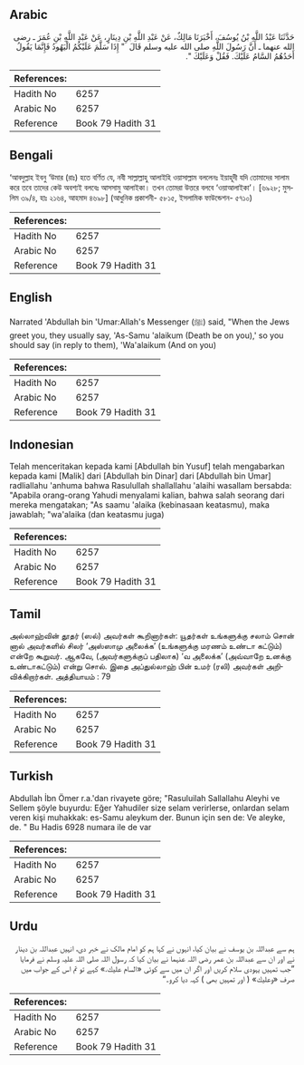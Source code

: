 ## Arabic


<div dir="rtl" lang="ar" style={{fontSize:'larger',backgroundColor:'#f8f9fa',padding:20}}>
حَدَّثَنَا عَبْدُ اللَّهِ بْنُ يُوسُفَ، أَخْبَرَنَا مَالِكٌ، عَنْ عَبْدِ اللَّهِ بْنِ دِينَارٍ، عَنْ عَبْدِ اللَّهِ بْنِ عُمَرَ ـ رضى الله عنهما ـ أَنَّ رَسُولَ اللَّهِ صلى الله عليه وسلم قَالَ ‏ "‏ إِذَا سَلَّمَ عَلَيْكُمُ الْيَهُودُ فَإِنَّمَا يَقُولُ أَحَدُهُمُ السَّامُ عَلَيْكَ‏.‏ فَقُلْ وَعَلَيْكَ ‏"‏‏.‏
</div>
<div style={{backgroundColor:'#f8f9fa',padding:20, marginBottom: 10}}><table> <thead> <tr> <th>References:</th> <th></th> </tr> </thead> <tbody><tr><td>Hadith No</td><td>6257</td></tr><tr><td>Arabic No</td><td>6257</td></tr><tr><td>Reference</td><td>Book 79 Hadith 31</td></tr></tbody></table></div>

## Bengali


<div dir="ltr" lang="bn" style={{fontSize:'larger',backgroundColor:'#f8f9fa',padding:20}}>
‘আবদুল্লাহ ইবনু ‘উমার (রাঃ) হতে বর্ণিত যে, নবী সাল্লাল্লাহু আলাইহি ওয়াসাল্লাম বললেনঃ ইয়াহূদী যদি তোমাদের সালাম করে তবে তাদের কেউ অবশ্যই বলবেঃ আসসামু আলাইকা। তখন তোমরা উত্তরে বলবে ‘ওয়াআলাইকা’। [৬৯২৮; মুসলিম ৩৯/৪, হাঃ ২১৬৪, আহমাদ ৪৬৯৮] (আধুনিক প্রকাশনী- ৫৮১৫, ইসলামিক ফাউন্ডেশন- ৫৭১০)
</div>
<div style={{backgroundColor:'#f8f9fa',padding:20, marginBottom: 10}}><table> <thead> <tr> <th>References:</th> <th></th> </tr> </thead> <tbody><tr><td>Hadith No</td><td>6257</td></tr><tr><td>Arabic No</td><td>6257</td></tr><tr><td>Reference</td><td>Book 79 Hadith 31</td></tr></tbody></table></div>

## English


<div dir="ltr" lang="en" style={{fontSize:'larger',backgroundColor:'#f8f9fa',padding:20}}>
Narrated 'Abdullah bin 'Umar:Allah's Messenger (ﷺ) said, "When the Jews greet you, they usually say, 'As-Samu 'alaikum (Death be on you),' so you should say (in reply to them), 'Wa'alaikum (And on you)
</div>
<div style={{backgroundColor:'#f8f9fa',padding:20, marginBottom: 10}}><table> <thead> <tr> <th>References:</th> <th></th> </tr> </thead> <tbody><tr><td>Hadith No</td><td>6257</td></tr><tr><td>Arabic No</td><td>6257</td></tr><tr><td>Reference</td><td>Book 79 Hadith 31</td></tr></tbody></table></div>

## Indonesian


<div dir="ltr" lang="id" style={{fontSize:'larger',backgroundColor:'#f8f9fa',padding:20}}>
Telah menceritakan kepada kami [Abdullah bin Yusuf] telah mengabarkan kepada kami [Malik] dari [Abdullah bin Dinar] dari [Abdullah bin Umar] radliallahu 'anhuma bahwa Rasulullah shallallahu 'alaihi wasallam bersabda: "Apabila orang-orang Yahudi menyalami kalian, bahwa salah seorang dari mereka mengatakan; "As saamu 'alaika (kebinasaan keatasmu), maka jawablah; "wa'alaika (dan keatasmu juga)
</div>
<div style={{backgroundColor:'#f8f9fa',padding:20, marginBottom: 10}}><table> <thead> <tr> <th>References:</th> <th></th> </tr> </thead> <tbody><tr><td>Hadith No</td><td>6257</td></tr><tr><td>Arabic No</td><td>6257</td></tr><tr><td>Reference</td><td>Book 79 Hadith 31</td></tr></tbody></table></div>

## Tamil


<div dir="ltr" lang="ta" style={{fontSize:'larger',backgroundColor:'#f8f9fa',padding:20}}>
அல்லாஹ்வின் தூதர் (ஸல்) அவர்கள் கூறினார்கள்: யூதர்கள் உங்களுக்கு சலாம் சொன் னால் அவர்களில் சிலர் ‘அஸ்ஸாமு அலைக்க’ (உங்களுக்கு மரணம் உண்டா கட்டும்) என்றே கூறுவர். ஆகவே, (அவர்களுக்குப் பதிலாக) ‘வ அலைக்க’ (அவ்வாறே உனக்கு உண்டாகட்டும்) என்று சொல். இதை அப்துல்லாஹ் பின் உமர் (ரலி) அவர்கள் அறிவிக்கிறார்கள். அத்தியாயம் : 79
</div>
<div style={{backgroundColor:'#f8f9fa',padding:20, marginBottom: 10}}><table> <thead> <tr> <th>References:</th> <th></th> </tr> </thead> <tbody><tr><td>Hadith No</td><td>6257</td></tr><tr><td>Arabic No</td><td>6257</td></tr><tr><td>Reference</td><td>Book 79 Hadith 31</td></tr></tbody></table></div>

## Turkish


<div dir="ltr" lang="tr" style={{fontSize:'larger',backgroundColor:'#f8f9fa',padding:20}}>
Abdullah İbn Ömer r.a.'dan rivayete göre; "Rasuluilah Sallallahu Aleyhi ve Sellem şöyle buyurdu: Eğer Yahudiler size selam verirlerse, onlardan selam veren kişi muhakkak: es-Samu aleykum der. Bunun için sen de: Ve aleyke, de. " Bu Hadis 6928 numara ile de var
</div>
<div style={{backgroundColor:'#f8f9fa',padding:20, marginBottom: 10}}><table> <thead> <tr> <th>References:</th> <th></th> </tr> </thead> <tbody><tr><td>Hadith No</td><td>6257</td></tr><tr><td>Arabic No</td><td>6257</td></tr><tr><td>Reference</td><td>Book 79 Hadith 31</td></tr></tbody></table></div>

## Urdu


<div dir="rtl" lang="ur" style={{fontSize:'larger',backgroundColor:'#f8f9fa',padding:20}}>
ہم سے عبداللہ بن یوسف نے بیان کیا، انہوں نے کہا ہم کو امام مالک نے خبر دی، انہیں عبداللہ بن دینار نے اور ان سے عبداللہ بن عمر رضی اللہ عنہما نے بیان کیا کہ رسول اللہ صلی اللہ علیہ وسلم نے فرمایا ”جب تمہیں یہودی سلام کریں اور اگر ان میں سے کوئی «السام عليك‏.‏» کہے تو تم اس کے جواب میں صرف «وعليك» ( اور تمہیں بھی ) کہہ دیا کرو۔“
</div>
<div style={{backgroundColor:'#f8f9fa',padding:20, marginBottom: 10}}><table> <thead> <tr> <th>References:</th> <th></th> </tr> </thead> <tbody><tr><td>Hadith No</td><td>6257</td></tr><tr><td>Arabic No</td><td>6257</td></tr><tr><td>Reference</td><td>Book 79 Hadith 31</td></tr></tbody></table></div>